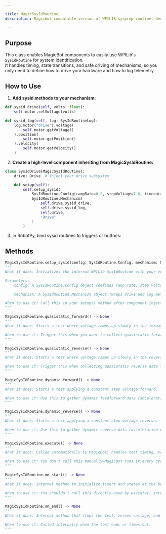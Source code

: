 ```yaml
---

title: MagicSysIdRoutine
description: Magicbot compatible version of WPILIB sysprep routine, designed to be as seemliess as possible

---
```


## Purpose

This class enables MagicBot components to easily use WPILib's `SysIdRoutine` for system identification.  
It handles timing, state transitions, and safe driving of mechanisms, so you only need to define how to drive your hardware and how to log telemetry.


## How to Use

1. **Add sysid methods to your mechanism:**

```py
def sysid_drive(self, volts: float):
    self.motor.setVoltage(volts)

def sysid_log(self, log: SysIdRoutineLog):
    log.motor("drive").voltage(
        self.motor.getVoltage()
    ).position(
        self.motor.getPosition()
    ).velocity(
        self.motor.getVelocity()
    )
```
2. **Create a high-level component inheriting from MagicSysIdRoutine:**

```py
class SysIdDrive(MagicSysIdRoutine):
    drive: Drive  # Inject your drive subsystem

    def setup(self):
        self.setup_sysid(
            SysIdRoutine.Config(rampRate=0.2, stepVoltage=7.0, timeout=5),
            SysIdRoutine.Mechanism(
                self.drive.sysid_drive,
                self.drive.sysid_log,
                self.drive,
                "Drive"
            )
        )
```
3. In RobotPy, bind sysid routines to triggers or buttons:

## Methods
```py
MagicSysIdRoutine.setup_sysid(config: SysIdRoutine.Config, mechanism: SysIdRoutine.Mechanism) -> None
"""
What it does: Initializes the internal WPILib SysIdRoutine with your voltage control and logging functions.

Parameters: 
    config: A SysIdRoutine.Config object (defines ramp rate, step voltage, timeout, etc.).

    mechanism: A SysIdRoutine.Mechanism object (wraps drive and log methods).

When to use it: Call this in your setup() method after component injection, not in __init__().
"""

MagicSysIdRoutine.quasistatic_forward() -> None
"""
What it does: Starts a test where voltage ramps up slowly in the forward direction.

When to use it: Trigger this when you want to collect quasistatic forward data for feedforward tuning.
"""

MagicSysIdRoutine.quasistatic_reverse() -> None
"""
What it does: Starts a test where voltage ramps up slowly in the reverse direction.

When to use it: Trigger this when collecting quasistatic reverse data for tuning.
"""

MagicSysIdRoutine.dynamic_forward() -> None
"""
What it does: Starts a test applying a constant step voltage forward.

When to use it: Use this to gather dynamic feedforward data (acceleration characterization) in the forward direction.
"""

MagicSysIdRoutine.dynamic_reverse() -> None
"""
What it does: Starts a test applying a constant step voltage reverse.

When to use it: Use this to gather dynamic reverse data (acceleration characterization).
"""

MagicSysIdRoutine.execute() -> None
"""
What it does: Called automatically by MagicBot; handles test timing, voltage application, and telemetry logging.

When to use it: You don't call this manually—MagicBot runs it every cycle.
"""

MagicSysIdRoutine.on_start() -> None
"""
What it does: Internal method to initialize timers and states at the beginning of a test.

When to use it: You shouldn't call this directly—used by execute() internally.
"""

MagicSysIdRoutine.on_end() -> None
"""
What it does: Internal method that stops the test, zeroes voltage, and halts logging.

When to use it: Called internally when the test ends or times out.
"""
```